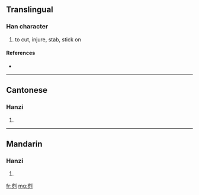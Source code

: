 {{also|劌}}
==Translingual==

===Han character===
{{Han char|rn=18|rad=刀|as=06|sn=8|four=|canj=山弓中弓 (UNLN)}}

# to cut, injure, stab, stick on

====References====
* {{Han ref|kx=0139.251|hdz=10334.080|uh=523F|ud=21055}}

----

==Cantonese==

===Hanzi===
{{yue-hanzi|jyut=|y=gwai3|tra=劌}}

# {{defn|Cantonese}}

----

==Mandarin==

===Hanzi===
{{cmn-hanzi|tra=劌|pin=[[guì]] ([[gui4]]), [[xiāo]] ([[xiao1]]), [[xuē]] ([[xue1]])|wg=kuei<sup>4</sup>, hsiao<sup>1</sup>, hsüeh<sup>1</sup>}}

# {{defn|Mandarin}}

[[fr:刿]]
[[mg:刿]]